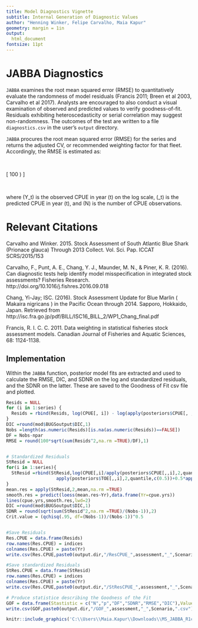 ---
title: Model Diagnostics Vignette
subtitle: Internal Generation of Diagnostic Values
author: "Henning Winker, Felipe Carvalho, Maia Kapur"
geometry: margin = 1in
output:
  html_document
fontsize: 11pt
---

# JABBA Diagnostics

`JABBA` examines the root mean squared error (RMSE) to quantitatively evaluate the randomness of model residuals  (Francis 2011; Breen et al 2003, Carvalho et al 2017). Analysts are encouraged to also conduct a visual examination of observed and predicted values to verify goodness-of-fit. Residuals exhibiting heteroscedasticity or serial correlation may suggest non-randomness. The outcomes of the test are written to a file `diagnostics.csv` in the user's `output` directory.

`JABBA` procures the root mean squared error (RMSE) for the series and returns the adjusted CV, or recommended weighting factor for that fleet. Accordingly, the RMSE is estimated as:

<br>

\[ 100 \times \sqrt{\frac{\sum_{t=1}^{N}(Y_t-\hat{Y}_t)^2}{N}} ) \]

<Br>

where \(Y_t\) is the observed CPUE in year \(t\) on the log scale, \(\hat{Y}_t\) is the predicted CPUE in year \(t\), and  \(N\) is the number of CPUE observations.

# Relevant Citations
Carvalho and Winker. 2015. Stock Assessment of South Atlantic Blue Shark (Prionace glauca) Through 2013 Collect. Vol. Sci. Pap. ICCAT SCRS/2015/153   

Carvalho, F., Punt, A. E., Chang, Y. J., Maunder, M. N., & Piner, K. R. (2016). Can diagnostic tests help identify model misspecification in integrated stock assessments? Fisheries Research. http://doi.org/10.1016/j.fishres.2016.09.018

Chang, Yi-Jay; ISC. (2016). Stock Assessment Update for Blue Marlin ( Makaira nigricans ) in the Pacific Ocean through 2014. Sapporo, Hokkaido, Japan. Retrieved from http://isc.fra.go.jp/pdf/BILL/ISC16_BILL_2/WP1_Chang_final.pdf

Francis, R. I. C. C. 2011. Data weighting in statistical fisheries stock assessment models. Canadian Journal of Fisheries and Aquatic Sciences, 68: 1124-1138.

## Implementation

Within the `JABBA` function, posterior model fits are extracted and used to calculate the RMSE, DIC, and SDNR on the log and standardized residuals, and the SDNR on the latter. These are saved to the Goodness of Fit csv file and plotted.

```{r, eval = F,  tidy=TRUE, tidy.opts=list(width.cutoff=60)}
Resids = NULL
for (i in 1:series) {
  Resids = rbind(Resids, log(CPUE[, i]) - log(apply(posteriors$CPUE[, , i], 2, quantile, c(0.5))))
}
DIC =round(mod$BUGSoutput$DIC,1)
Nobs =length(as.numeric(Resids)[is.na(as.numeric(Resids))==FALSE])
DF = Nobs-npar
RMSE = round(100*sqrt(sum(Resids^2,na.rm =TRUE)/DF),1)


# Standardized Residuals
StResid = NULL
for(i in 1:series){
  StResid =rbind(StResid,log(CPUE[,i]/apply(posteriors$CPUE[,,i],2,quantile,c(0.5)))/
                   apply(posteriors$TOE[,,i],2,quantile,c(0.5))+0.5*apply(posteriors$TOE[,,i],2,quantile,c(0.5)))        
}
mean.res = apply(StResid,2,mean,na.rm =TRUE)
smooth.res = predict(loess(mean.res~Yr),data.frame(Yr=cpue.yrs))
lines(cpue.yrs,smooth.res,lwd=2)
DIC =round(mod$BUGSoutput$DIC,1)
SDNR = round(sqrt(sum(StResid^2,na.rm =TRUE)/(Nobs-1)),2)
Crit.value = (qchisq(.95, df=(Nobs-1))/(Nobs-1))^0.5


#Save Residuals 
Res.CPUE = data.frame(Resids)
row.names(Res.CPUE) = indices   
colnames(Res.CPUE) = paste(Yr)
write.csv(Res.CPUE,paste0(output.dir,"/ResCPUE_",assessment,"_",Scenario,".csv"))

#Save standardized Residuals 
StRes.CPUE = data.frame(StResid)
row.names(Res.CPUE) = indices   
colnames(Res.CPUE) = paste(Yr)
write.csv(Res.CPUE,paste0(output.dir,"/StResCPUE_",assessment,"_",Scenario,".csv"))

# Produce statistice describing the Goodness of the Fit
GOF = data.frame(Stastistic = c("N","p","DF","SDNR","RMSE","DIC"),Value = c(Nobs,npar,DF,SDNR,RMSE,DIC))
write.csv(GOF,paste0(output.dir,"/GOF_",assessment,"_",Scenario,".csv"))

```

```{r echo=FALSE, out.width='100%'}
knitr::include_graphics('C:\\Users\\Maia.Kapur\\Downloads\\MS_JABBA_R1codes\\SWO_SA\\Scenario3_Pella\\Output\\Residuals_SWO_SA_Scenario3.png')
```